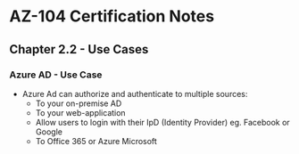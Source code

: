 # AZ-104 Certification Notes
## Chapter 2.2 - Use Cases

### Azure AD - Use Case
* Azure Ad can authorize and authenticate to multiple sources:
	* To your on-premise AD
	* To your web-application
	* Allow users to login with their IpD (Identity Provider) eg. Facebook or Google
	* To Office 365 or Azure Microsoft
